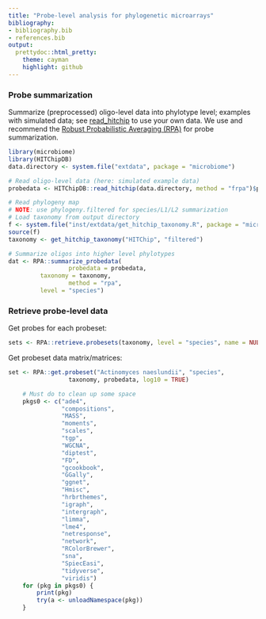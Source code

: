 ```yaml
---
title: "Probe-level analysis for phylogenetic microarrays"
bibliography: 
- bibliography.bib
- references.bib
output: 
  prettydoc::html_pretty:
    theme: cayman
    highlight: github
---
```

<!--
  %\VignetteEngine{knitr::rmarkdown}
  %\VignetteIndexEntry{microbiome tutorial - probe}
  %\usepackage[utf8]{inputenc}
  %\VignetteEncoding{UTF-8}  
-->


### Probe summarization

Summarize (preprocessed) oligo-level data into phylotype level; examples with simulated data; see [read_hitchip](reading) to use your own data. We use and recommend the [Robust Probabilistic Averaging (RPA)](https://github.com/antagomir/RPA/wiki) for probe summarization.


```r
library(microbiome)
library(HITChipDB)
data.directory <- system.file("extdata", package = "microbiome")

# Read oligo-level data (here: simulated example data)
probedata <- HITChipDB::read_hitchip(data.directory, method = "frpa")$probedata

# Read phylogeny map
# NOTE: use phylogeny.filtered for species/L1/L2 summarization
# Load taxonomy from output directory
f <- system.file("inst/extdata/get_hitchip_taxonomy.R", package = "microbiome")
source(f)
taxonomy <- get_hitchip_taxonomy("HITChip", "filtered")

# Summarize oligos into higher level phylotypes
dat <- RPA::summarize_probedata(
                 probedata = probedata,
		 taxonomy = taxonomy, 
                 method = "rpa",
		 level = "species")
```


### Retrieve probe-level data

Get probes for each probeset:

```r
sets <- RPA::retrieve.probesets(taxonomy, level = "species", name = NULL)
```


Get probeset data matrix/matrices:

```r
set <- RPA::get.probeset("Actinomyces naeslundii", "species",
       		     taxonomy, probedata, log10 = TRUE)
```




```r
    # Must do to clean up some space
    pkgs0 <- c("ade4",
      	       "compositions",
    	       "MASS",
    	       "moments",
    	       "scales",
    	       "tgp",
    	       "WGCNA",
    	       "diptest",
    	       "FD",
    	       "gcookbook",
    	       "GGally",
    	       "ggnet",
    	       "Hmisc",
    	       "hrbrthemes",
    	       "igraph",
    	       "intergraph",
    	       "limma",
    	       "lme4",
    	       "netresponse",
    	       "network",
    	       "RColorBrewer",
    	       "sna",
    	       "SpiecEasi",
    	       "tidyverse",
    	       "viridis")
    for (pkg in pkgs0) {
        print(pkg)
        try(a <- unloadNamespace(pkg))
    }
```



